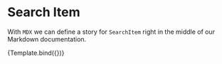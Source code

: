 
<Meta title="Components/SearchItem" component={Item} />

# Search Item

With `MDX` we can define a story for `SearchItem` right in the middle of our
Markdown documentation.

<!--- This is your Story template function, shown here in React -->


<Canvas>
    <Story
        name="Default"
        args={{
            label: 'Default story',
            id: 'https://id.com/1',
        }}
    >
        {Template.bind({})}
    </Story>
</Canvas>
